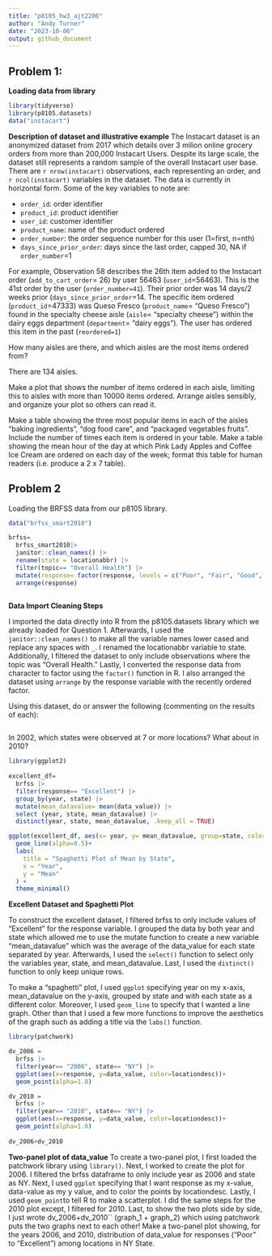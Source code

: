 ```yaml
---
title: "p8105_hw3_ajt2206"
author: "Andy Turner"
date: "2023-10-06"
output: github_document
---
```


## Problem 1:

**Loading data from library**
```r
library(tidyverse)
library(p8105.datasets)
data("instacart")
```
**Description of dataset and illustrative example**
The Instacart dataset is an anonymized dataset from 2017 which details over 3 milion online grocery orders from more than 200,000 Instacart Users. Despite its large scale, the dataset still represents a random sample of the overall Instacart user base. There are `r nrow(instacart)` observations, each representing an order, and `r ncol(instacart)` variables in the dataset. The data is currently in horizontal form. Some of the key variables to note are: 

* `order_id`: order identifier
* `product_id`: product identifier
* `user_id`: customer identifier
* `product_name`: name of the product ordered
* `order_number`: the order sequence number for this user (1=first, n=nth)
* `days_since_prior_order`: days since the last order, capped 30, NA if `order_number`=1

For example, Observation 58 describes the 26th item added to the Instacart order (`add_to_cart_order`= 26) by user 56463 (`user_id`=56463). This is the 41st order by the user (`order_number=41`). Their prior order was 14 days/2 weeks prior (`days_since_prior_order`=14. The specific item ordered (`product_id`=47333) was Queso Fresco (`product_name`= "Queso Fresco") found in the specialty cheese aisle (`aisle`= "specialty cheese") within the dairy eggs department (`department`= "dairy eggs"). The user has ordered this item in the past (`reordered=1`)

How many aisles are there, and which aisles are the most items ordered from?

There are 134 aisles. 

Make a plot that shows the number of items ordered in each aisle, limiting this to aisles with more than 10000 items ordered. Arrange aisles sensibly, and organize your plot so others can read it.

Make a table showing the three most popular items in each of the aisles “baking ingredients”, “dog food care”, and “packaged vegetables fruits”. Include the number of times each item is ordered in your table.
Make a table showing the mean hour of the day at which Pink Lady Apples and Coffee Ice Cream are ordered on each day of the week; format this table for human readers (i.e. produce a 2 x 7 table).

## Problem 2

Loading the BRFSS data from our p8105 library. 

```r
data("brfss_smart2010")

brfss=
  brfss_smart2010|> 
  janitor::clean_names() |> 
  rename(state = locationabbr) |> 
  filter(topic== "Overall Health") |> 
  mutate(response= factor(response, levels = c("Poor", "Fair", "Good", "Very good", "Excellent"))) |> 
  arrange(response)
  
```

**Data Import Cleaning Steps**

I imported the data directly into R from the p8105.datasets library which we already loaded for Question 1. Afterwards, I used the `janitor::clean_names()` to make all the variable names lower cased and replace any spaces with `_`. I renamed the locationabbr variable to state. Additionally, I filtered the dataset to only include observations where the topic was "Overall Health." Lastly, I converted the response data from character to factor using the `factor()` function in R. I also arranged the dataset using `arrange` by the response variable with the recently ordered factor. 

Using this dataset, do or answer the following (commenting on the results of each):

```r

```
In 2002, which states were observed at 7 or more locations? What about in 2010?

```r
library(ggplot2)
  
excellent_df=
  brfss |> 
  filter(response== "Excellent") |> 
  group_by(year, state) |> 
  mutate(mean_datavalue= mean(data_value)) |> 
  select (year, state, mean_datavalue) |> 
  distinct(year, state, mean_datavalue, .keep_all = TRUE)

ggplot(excellent_df, aes(x= year, y= mean_datavalue, group=state, color=state))+
  geom_line(alpha=0.5)+
  labs(
    title = "Spaghetti Plot of Mean by State",
    x = "Year",
    y = "Mean"
  ) +
  theme_minimal()
```
**Excellent Dataset and Spaghetti Plot**

To construct the excellent dataset, I filtered brfss to only include values of "Excellent" for the response variable. I grouped the data by both year and state which allowed me to use the mutate function to create a new variable "mean_datavalue" which was the average of the data_value for each state separated by year. Afterwards, I used the `select()` function to select only the variables year, state, and mean_datavalue. Last, I used the `distinct()` function to only keep unique rows. 

To make a "spaghetti" plot, I used `ggplot` specifying year on my x-axis, mean_datavalue on the y-axis, grouped by state and with each state as a different color. Moreover, I used `geom_line` to specify that I wanted a line graph. Other than that I used a few more functions to improve the aesthetics of the graph such as adding a title via the `labs()` function. 

```r
library(patchwork)

dv_2006 =
  brfss |> 
  filter(year== "2006", state== "NY") |> 
  ggplot(aes(x=response, y=data_value, color=locationdesc))+
  geom_point(alpha=1.0)

dv_2010 =
  brfss |>  
  filter(year== "2010", state== "NY") |> 
  ggplot(aes(x=response, y=data_value, color=locationdesc))+
  geom_point(alpha=1.0)
  
dv_2006+dv_2010
```
**Two-panel plot of data_value**
To create a two-panel plot, I first loaded the patchwork library using `library()`. Next, I worked to create the plot for 2006. I filtered the brfss dataframe to only include year as 2006 and state as NY. Next, I used `ggplot` specifying that I want response as my x-value, data-value as my y value, and to color the points by locationdesc. Lastly, I used `geom_point`to tell R to make a scatterplot. I did the same steps for the 2010 plot except, I filtered for 2010. Last, to show the two plots side by side, I just wrote dv_2006+dv_2010`` (graph_1 + graph_2) which using patchwork puts the two graphs next to each other!
Make a two-panel plot showing, for the years 2006, and 2010, distribution of data_value for responses (“Poor” to “Excellent”) among locations in NY State.